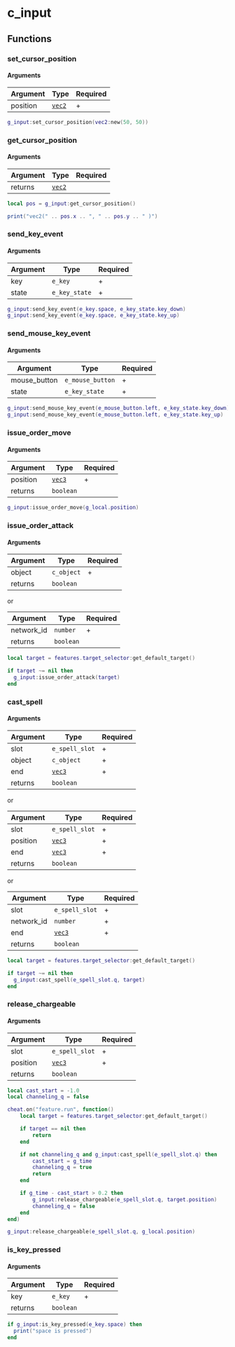 # c_input

## Functions

### set_cursor_position

#### Arguments

| Argument      | Type      | Required |
|---------------|-----------|----------|
| position      | [`vec2`](/structs/vec2)    | +        |


```lua
g_input:set_cursor_position(vec2:new(50, 50))
```

### get_cursor_position

#### Arguments

| Argument | Type   | Required |
|----------|--------|----------|
| returns  | [`vec2`](/structs/vec2) |          |

```lua
local pos = g_input:get_cursor_position()

print("vec2(" .. pos.x .. ", " .. pos.y .. " )")
```

### send_key_event

#### Arguments

| Argument | Type          | Required |
|----------|---------------|----------|
| key      | `e_key`       | +        |
| state    | `e_key_state` | +        |


```lua
g_input:send_key_event(e_key.space, e_key_state.key_down)
g_input:send_key_event(e_key.space, e_key_state.key_up)
```

### send_mouse_key_event

#### Arguments

| Argument     | Type             | Required |
|--------------|------------------|----------|
| mouse_button | `e_mouse_button` | +        |
| state        | `e_key_state`    | +        |


```lua
g_input:send_mouse_key_event(e_mouse_button.left, e_key_state.key_down)
g_input:send_mouse_key_event(e_mouse_button.left, e_key_state.key_up)
```

### issue_order_move

#### Arguments

| Argument      | Type      | Required |
|---------------|-----------|----------|
| position      | [`vec3`](/structs/vec3)    | +        |
| returns       | `boolean` |          |


```lua
g_input:issue_order_move(g_local.position)
```

### issue_order_attack

#### Arguments

| Argument | Type       | Required |
|----------|------------|----------|
| object   | `c_object` | +        |
| returns  | `boolean`  |          |


or

| Argument   | Type      | Required |
|------------|-----------|----------|
| network_id | `number`  | +        |
| returns    | `boolean` |          |

```lua
local target = features.target_selector:get_default_target()

if target ~= nil then
  g_input:issue_order_attack(target)
end
```

### cast_spell

#### Arguments

| Argument | Type           | Required |
|----------|----------------|----------|
| slot     | `e_spell_slot` | +        |
| object   | `c_object`     | +        |
| end      | [`vec3`](/structs/vec3)         | +        |
| returns  | `boolean`      |          |

or

| Argument | Type           | Required |
|----------|----------------|----------|
| slot     | `e_spell_slot` | +        |
| position | [`vec3`](/structs/vec3)         | +        |
| end      | [`vec3`](/structs/vec3)         | +        |
| returns  | `boolean`      |          |

or

| Argument   | Type           | Required |
|------------|----------------|----------|
| slot       | `e_spell_slot` | +        |
| network_id | `number`       | +        |
| end        | [`vec3`](/structs/vec3)         | +        |
| returns    | `boolean`      |          |

```lua
local target = features.target_selector:get_default_target()

if target ~= nil then
  g_input:cast_spell(e_spell_slot.q, target)
end
```

### release_chargeable

#### Arguments

| Argument | Type           | Required |
|----------|----------------|----------|
| slot     | `e_spell_slot` | +        |
| position | [`vec3`](/structs/vec3)         | +        |
| returns  | `boolean`      |          |

```lua
local cast_start = -1.0
local channeling_q = false

cheat.on("feature.run", function()
    local target = features.target_selector:get_default_target()

    if target == nil then
        return
    end

    if not channeling_q and g_input:cast_spell(e_spell_slot.q) then
        cast_start = g_time
        channeling_q = true
        return
    end

    if g_time - cast_start > 0.2 then
        g_input:release_chargeable(e_spell_slot.q, target.position)
        channeling_q = false
    end
end)

g_input:release_chargeable(e_spell_slot.q, g_local.position)
```

### is_key_pressed

#### Arguments

| Argument | Type      | Required |
|----------|-----------|----------|
| key      | `e_key`   | +        |
| returns  | `boolean` |          |


```lua
if g_input:is_key_pressed(e_key.space) then
  print("space is pressed")
end
```
